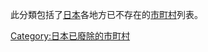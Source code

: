 此分類包括了[[日本|日本]]各地方已不存在的[[市町村|市町村]]列表。

{{日本已廢除的市町村|state = collapsed}}

[[Category:日本已廢除的市町村|Category:日本已廢除的市町村]]